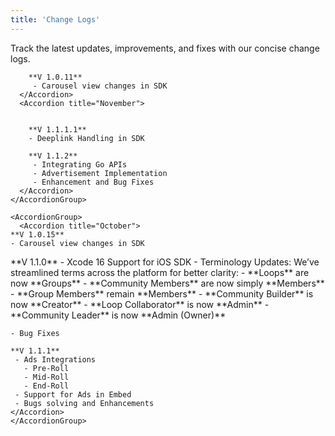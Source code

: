 ```yaml
---
title: 'Change Logs'
---
```



Track the latest updates, improvements, and fixes with our concise change logs.


<Tabs>
  <Tab title="Android">
    <AccordionGroup>
      <Accordion title="October">

        **V 1.0.11**
         - Carousel view changes in SDK
      </Accordion>
      <Accordion title="November">
      

        **V 1.1.1.1**
        - Deeplink Handling in SDK

        **V 1.1.2**
         - Integrating Go APIs
         - Advertisement Implementation
         - Enhancement and Bug Fixes
      </Accordion>
    </AccordionGroup>
  </Tab>

  <Tab title="iOS">

    <AccordionGroup>
      <Accordion title="October">
    **V 1.0.15**
    - Carousel view changes in SDK
   </Accordion>
      <Accordion title="November">
    **V 1.1.0**
     - Xcode 16 Support for iOS SDK
     - Terminology Updates: We’ve streamlined terms across the platform for better clarity:
       - **Loops** are now **Groups**
       - **Community Members** are now simply **Members**
       - **Group Members** remain **Members**
       - **Community Builder** is now **Creator**
       - **Loop Collaborator** is now **Admin**
       - **Community Leader** is now **Admin (Owner)**

    - Bug Fixes  

    **V 1.1.1**
     - Ads Integrations
       - Pre-Roll 
       - Mid-Roll
       - End-Roll
     - Support for Ads in Embed
     - Bugs solving and Enhancements
    </Accordion>
    </AccordionGroup>
  </Tab>
</Tabs>
